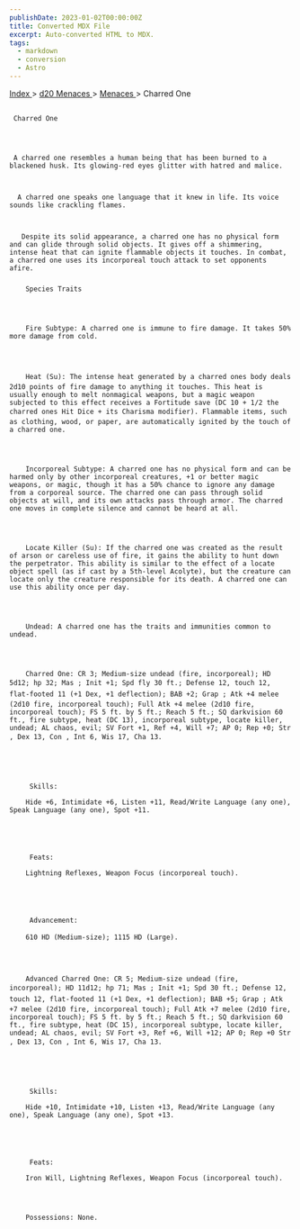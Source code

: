 ```yaml
---
publishDate: 2023-01-02T00:00:00Z
title: Converted MDX File
excerpt: Auto-converted HTML to MDX.
tags:
  - markdown
  - conversion
  - Astro
---
```


[
Index
](-index) >
[
d20 Menaces
](menaces-d20-index) >
[
Menaces
](menaces-d20-menaces-index) > Charred One

##

     Charred One




     A charred one resembles a human being that has been burned to a blackened husk. Its glowing-red eyes glitter with hatred and malice.



      A charred one speaks one language that it knew in life. Its voice sounds like crackling flames.



       Despite its solid appearance, a charred one has no physical form and can glide through solid objects. It gives off a shimmering, intense heat that can ignite flammable objects it touches. In combat, a charred one uses its incorporeal touch attack to set opponents afire.


###

        Species Traits




        Fire Subtype: A charred one is immune to fire damage. It takes 50% more damage from cold.




        Heat (Su): The intense heat generated by a charred ones body deals 2d10 points of fire damage to anything it touches. This heat is usually enough to melt nonmagical weapons, but a magic weapon subjected to this effect receives a Fortitude save (DC 10 + 1/2 the charred ones Hit Dice + its Charisma modifier). Flammable items, such as clothing, wood, or paper, are automatically ignited by the touch of a charred one.




        Incorporeal Subtype: A charred one has no physical form and can be harmed only by other incorporeal creatures, +1 or better magic weapons, or magic, though it has a 50% chance to ignore any damage from a corporeal source. The charred one can pass through solid objects at will, and its own attacks pass through armor. The charred one moves in complete silence and cannot be heard at all.




        Locate Killer (Su): If the charred one was created as the result of arson or careless use of fire, it gains the ability to hunt down the perpetrator. This ability is similar to the effect of a locate object spell (as if cast by a 5th-level Acolyte), but the creature can locate only the creature responsible for its death. A charred one can use this ability once per day.




        Undead: A charred one has the traits and immunities common to undead.




        Charred One: CR 3; Medium-size undead (fire, incorporeal); HD 5d12; hp 32; Mas ; Init +1; Spd fly 30 ft.; Defense 12, touch 12, flat-footed 11 (+1 Dex, +1 deflection); BAB +2; Grap ; Atk +4 melee (2d10 fire, incorporeal touch); Full Atk +4 melee (2d10 fire, incorporeal touch); FS 5 ft. by 5 ft.; Reach 5 ft.; SQ darkvision 60 ft., fire subtype, heat (DC 13), incorporeal subtype, locate killer, undead; AL chaos, evil; SV Fort +1, Ref +4, Will +7; AP 0; Rep +0; Str , Dex 13, Con , Int 6, Wis 17, Cha 13.





         Skills:

        Hide +6, Intimidate +6, Listen +11, Read/Write Language (any one), Speak Language (any one), Spot +11.





         Feats:

        Lightning Reflexes, Weapon Focus (incorporeal touch).





         Advancement:

        610 HD (Medium-size); 1115 HD (Large).




        Advanced Charred One: CR 5; Medium-size undead (fire, incorporeal); HD 11d12; hp 71; Mas ; Init +1; Spd 30 ft.; Defense 12, touch 12, flat-footed 11 (+1 Dex, +1 deflection); BAB +5; Grap ; Atk +7 melee (2d10 fire, incorporeal touch); Full Atk +7 melee (2d10 fire, incorporeal touch); FS 5 ft. by 5 ft.; Reach 5 ft.; SQ darkvision 60 ft., fire subtype, heat (DC 15), incorporeal subtype, locate killer, undead; AL chaos, evil; SV Fort +3, Ref +6, Will +12; AP 0; Rep +0 Str , Dex 13, Con , Int 6, Wis 17, Cha 13.





         Skills:

        Hide +10, Intimidate +10, Listen +13, Read/Write Language (any one), Speak Language (any one), Spot +13.





         Feats:

        Iron Will, Lightning Reflexes, Weapon Focus (incorporeal touch).




        Possessions: None.

